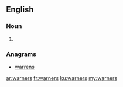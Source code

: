 ==English==

===Noun===
{{head|en|noun plural form}}

# {{plural of|warner|lang=en}}

===Anagrams===
* [[warrens#English|warrens]]

[[ar:warners]]
[[fr:warners]]
[[ku:warners]]
[[my:warners]]